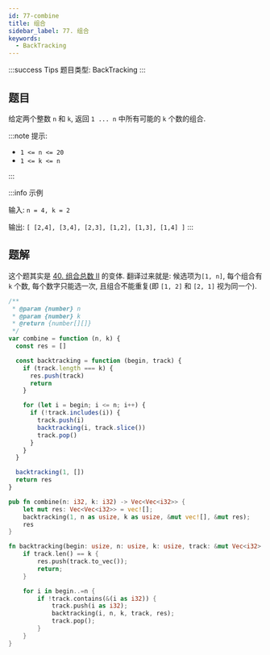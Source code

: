 ```yaml
---
id: 77-combine
title: 组合
sidebar_label: 77. 组合
keywords:
  - BackTracking
---
```


:::success Tips
题目类型: BackTracking
:::

## 题目

给定两个整数 `n` 和 `k`, 返回 `1 ... n` 中所有可能的 `k` 个数的组合.

:::note 提示:

- `1 <= n <= 20`
- `1 <= k <= n`

:::

:::info 示例

输入: `n = 4, k = 2`

输出: `[ [2,4], [3,4], [2,3], [1,2], [1,3], [1,4] ]`
:::

## 题解

这个题其实是 [40. 组合总数 II](/leetcode/medium/40-combination-sum) 的变体. 翻译过来就是: 候选项为`[1, n]`, 每个组合有 `k` 个数, 每个数字只能选一次, 且组合不能重复(即 `[1, 2]` 和 `[2, 1]` 视为同一个).


<Tabs>
  <TabItem value="JavaScript" label="JavaScript" default>

```js
/**
 * @param {number} n
 * @param {number} k
 * @return {number[][]}
 */
var combine = function (n, k) {
  const res = []

  const backtracking = function (begin, track) {
    if (track.length === k) {
      res.push(track)
      return
    }

    for (let i = begin; i <= n; i++) {
      if (!track.includes(i)) {
        track.push(i)
        backtracking(i, track.slice())
        track.pop()
      }
    }
  }

  backtracking(1, [])
  return res
}
```

</TabItem>
<TabItem value="Rust" label="Rust">

```rust
pub fn combine(n: i32, k: i32) -> Vec<Vec<i32>> {
    let mut res: Vec<Vec<i32>> = vec![];
    backtracking(1, n as usize, k as usize, &mut vec![], &mut res);
    res
}

fn backtracking(begin: usize, n: usize, k: usize, track: &mut Vec<i32>, res: &mut Vec<Vec<i32>>) {
    if track.len() == k {
        res.push(track.to_vec());
        return;
    }

    for i in begin..=n {
        if !track.contains(&(i as i32)) {
            track.push(i as i32);
            backtracking(i, n, k, track, res);
            track.pop();
        }
    }
}
```

</TabItem>
</Tabs>
